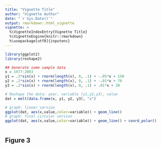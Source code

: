 ```yaml
---
title: "Vignette Title"
author: "Vignette Author"
date: "`r Sys.Date()`"
output: rmarkdown::html_vignette
vignette: >
  %\VignetteIndexEntry{Vignette Title}
  %\VignetteEngine{knitr::rmarkdown}
  %\usepackage[utf8]{inputenc}
---
```


```r
library(ggplot2)
library(reshape2)

## Generate some sample data 
x = 1977:2003
y1 = .3*sin(x) + rnorm(length(x), 0, .1) + -.05*x + 150
y2 = .2*sin(x) + rnorm(length(x), 0, .1) + -.01*x + 70
y3 = .2*sin(x) + rnorm(length(x), 0, .1) + .01*x + 30

# Reshape the data: year, variable (y1,y2,y3), value
dat = melt(data.frame(x, y1, y2, y3), "x")

# graph: linear version 
ggplot(dat, aes(x,value,color=variable)) + geom_line()
# graph: final circular version 
ggplot(dat, aes(x,value,color=variable)) + geom_line() + coord_polar() + theme_bw() 



```

## Figure 3

```r

```

